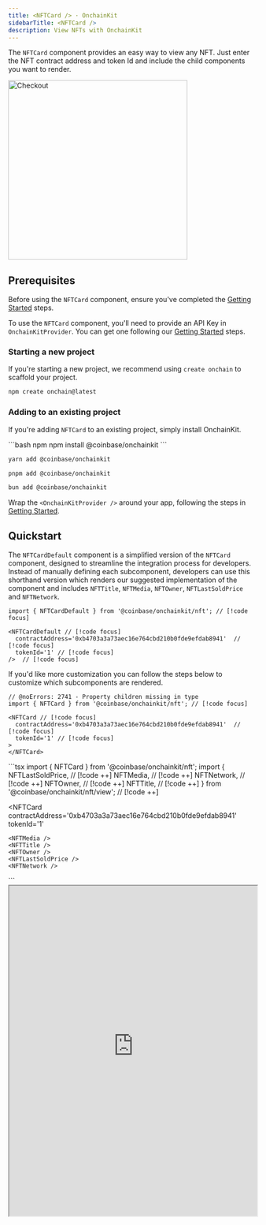 ```yaml
---
title: <NFTCard /> · OnchainKit
sidebarTitle: <NFTCard />
description: View NFTs with OnchainKit
---
```


The `NFTCard` component provides an easy way to view any NFT.  Just enter the NFT contract address and token Id and include the child components you want to render.

<Frame>
<img alt="Checkout"
  src="/images/onchainkit/NFTCard.gif"
  height="364"
/>
</Frame>

## Prerequisites

Before using the `NFTCard` component, ensure you've completed the [Getting Started](/onchainkit/getting-started) steps.

To use the `NFTCard` component, you'll need to provide an API Key in `OnchainKitProvider`. You can get one following our [Getting Started](/onchainkit/getting-started#get-your-public-api-key) steps.

### Starting a new project

If you're starting a new project, we recommend using `create onchain` to scaffold your project.

```bash
npm create onchain@latest
```

### Adding to an existing project

If you're adding `NFTCard` to an existing project, simply install OnchainKit.

<CodeGroup>
```bash npm
npm install @coinbase/onchainkit
```

```bash yarn
yarn add @coinbase/onchainkit
```

```bash pnpm
pnpm add @coinbase/onchainkit
```

```bash bun
bun add @coinbase/onchainkit
```
</CodeGroup>

Wrap the `<OnchainKitProvider />` around your app, following the steps in [Getting Started](/onchainkit/getting-started#add-providers).

## Quickstart

The `NFTCardDefault` component is a simplified version of the `NFTCard` component, designed to streamline the integration process for developers.  Instead of manually defining each subcomponent, developers can use this shorthand version which renders our suggested implementation of the component and includes `NFTTitle`, `NFTMedia`, `NFTOwner`, `NFTLastSoldPrice` and `NFTNetwork`.

```tsx
import { NFTCardDefault } from '@coinbase/onchainkit/nft'; // [!code focus]

<NFTCardDefault // [!code focus]
  contractAddress='0xb4703a3a73aec16e764cbd210b0fde9efdab8941'  // [!code focus]
  tokenId='1' // [!code focus]
/>  // [!code focus]
```

If you'd like more customization you can follow the steps below to customize which subcomponents are rendered.

<Steps>
  <Step title="Add the NFTCard">

  ```tsx
  // @noErrors: 2741 - Property children missing in type
  import { NFTCard } from '@coinbase/onchainkit/nft'; // [!code focus]

  <NFTCard // [!code focus]
    contractAddress='0xb4703a3a73aec16e764cbd210b0fde9efdab8941'  // [!code focus]
    tokenId='1' // [!code focus]
  >
  </NFTCard>
  ```
  </Step>
  <Step title="Add the NFTCard components">
  ```tsx
  import { NFTCard } from '@coinbase/onchainkit/nft';
  import {
    NFTLastSoldPrice, // [!code ++]
    NFTMedia, // [!code ++]
    NFTNetwork, // [!code ++]
    NFTOwner, // [!code ++]
    NFTTitle, // [!code ++]
  } from '@coinbase/onchainkit/nft/view'; // [!code ++]

  <NFTCard
    contractAddress='0xb4703a3a73aec16e764cbd210b0fde9efdab8941'
    tokenId='1'
  >
    <NFTMedia />
    <NFTTitle />
    <NFTOwner />
    <NFTLastSoldPrice />
    <NFTNetwork />
  </NFTCard>
  ```

  <iframe
    src="https://684b5e62b1ff46bc5bf83966-aijszlfakk.chromatic.com/iframe.html?args=&id=onchainkit-nft-card--card-main&viewMode=story&dark=true&hero=true"
    width="100%"
    height="670px"
  />
  {/* <ViewCardMain /> */}

  </Step>
</Steps>

That's it! You've now created an NFT card.

## Customization

### Add the NFTCard subcomponents in any order

If you prefer to have the title above the media, you can easily change the order of the subcomponents and they will render in the new order.

```tsx
import { NFTCard } from '@coinbase/onchainkit/nft';
import {
  NFTMedia,
  NFTTitle,
} from '@coinbase/onchainkit/nft/view';
// ---cut-before---
<NFTCard
  contractAddress='0xb4703a3a73aec16e764cbd210b0fde9efdab8941'
  tokenId='1'
>
  <NFTTitle />
  <NFTMedia />
  <NFTTitle />
</NFTCard>
// ---cut-after---
```

<iframe
  src="https://684b5e62b1ff46bc5bf83966-aijszlfakk.chromatic.com/iframe.html?args=&id=onchainkit-nft-card--card-title-above&viewMode=story&dark=true&hero=true"
  width="100%"
  height="580px"
/>
{/* <ViewCardTitleAbove /> */}

### Customize the `<NFTMedia />` aspect ratio

By default, we display all media scaled to fit the card.  If you would prefer to show the media at its original aspect ratio you can set `square={false}` on the `<NFTMedia />` component.

```tsx
import { NFTCard } from '@coinbase/onchainkit/nft';
import {
  NFTMedia,
} from '@coinbase/onchainkit/nft/view';
// ---cut-before---
<NFTCard
  contractAddress='0xb4703a3a73aec16e764cbd210b0fde9efdab8941'
  tokenId='1'
>
  <NFTMedia square={false} />
</NFTCard>
// ---cut-after---
```

<Tabs>
  <Tab title="Scaled to fit (default)">
    <iframe
      src="https://684b5e62b1ff46bc5bf83966-aijszlfakk.chromatic.com/iframe.html?args=&id=onchainkit-nft-card--card-scaled&viewMode=story&dark=true&hero=true"
      width="100%"
      height="580px"
    />
  </Tab>
  <Tab title="Original Aspect Ratio">
    <iframe
      src="https://684b5e62b1ff46bc5bf83966-aijszlfakk.chromatic.com/iframe.html?args=&id=onchainkit-nft-card--card-not-scaled&viewMode=story&dark=true&hero=true"
      width="100%"
      height="580px"
    />
  </Tab>
</Tabs>
{/* | Scaled to fit (default) | Original Aspect Ratio |
|-----------------|------------|
| <ViewCardScaled square={true} /> | <ViewCardScaled square={false} /> | */}

### Override styles

We recommend style customization by setting a custom [OnchainKit theme](/onchainkit/guides/themes#custom-theme). You can also override individual component styles using `className`.

```tsx
import { NFTCard } from '@coinbase/onchainkit/nft';
import {
  NFTMedia,
  NFTTitle,
} from '@coinbase/onchainkit/nft/view';
export default function NFTComponent() {
  return (
// ---cut-before---
<NFTCard
  contractAddress='0xb4703a3a73aec16e764cbd210b0fde9efdab8941'
  tokenId='1'
>
  <NFTMedia/>
  <NFTTitle className='text-[#EA580C]'/>
</NFTCard>
// ---cut-after---
);
}
```

<iframe
  src="https://684b5e62b1ff46bc5bf83966-aijszlfakk.chromatic.com/iframe.html?args=&id=onchainkit-nft-card--card-override-styles&viewMode=story&dark=true&hero=true"
  width="100%"
      height="580px"
/>
{/* <ViewCardOverrideStyles /> */}

## Advanced Usage

### Bring your own data

The default `NFTCard` implementation uses Coinbase Developer Platform to provide the data and requires an API key.  If you would like to use your own data, you can use the `useNFTData` prop to pass in a hook which fetches the NFT data from a source of your choice.  As long as this hook returns an object with the same shape as the [`NFTData`](/onchainkit/mint/types#nftdata) type, the NFTCard will render.

```tsx
import { NFTCard } from '@coinbase/onchainkit/nft';
import {
  NFTMedia,
  NFTTitle,
} from '@coinbase/onchainkit/nft/view';
// ---cut-before---

function useNFTData() {  // [!code focus]
  return {  // [!code focus]
    title: 'My NFT',  // [!code focus]
    imageUrl: 'https://example.com/image.png',  // [!code focus]
  }  // [!code focus]
}  // [!code focus]

export default function NFTComponent() {
  return (
    <NFTCard
      contractAddress='0xb4703a3a73aec16e764cbd210b0fde9efdab8941'
      tokenId='1'
      useNFTData={useNFTData}  // [!code focus]
    >
      <NFTMedia/>
      <NFTTitle />
    </NFTCard>
  );
}
```

### Listening to the component lifecycle

You can use our NFT [`LifecycleStatus`](/onchainkit/mint/types#lifecyclestatus) and the `onStatus` prop to listen to transaction states.

NFTCard has 4 lifecycle states:
* `init` - The component is initialized
* `error` - The component has encountered an error
* `mediaLoading` - The media is loading
* `success` - The media has been loaded

```tsx
import { NFTCard } from '@coinbase/onchainkit/nft';
import { NFTMedia } from '@coinbase/onchainkit/nft/view';
// ---cut-before---
import type { LifecycleStatus } from '@coinbase/onchainkit/nft'; // [!code focus]

const statusHandler = (status: LifecycleStatus) => { // [!code focus]
  const { statusName, statusData } = status; // [!code focus]
  switch (statusName) { // [!code focus]
    case 'success': // [!code focus]
      // handle success
    case 'error': // [!code focus]
      // handle error
    default: // [!code focus]
      // handle 'init' state
  } // [!code focus]
} // [!code focus]

<NFTCard  // [!code focus]
  onStatus={statusHandler}  // [!code focus]
  contractAddress='0xb4703a3a73aec16e764cbd210b0fde9efdab8941'
  tokenId='1'
>
  <NFTMedia />
</NFTCard>
// ---cut-after---
```

## Example use cases
- **Display your favorite NFT:** Create your own gallery showcasing your favorite NFTs
- **Display a minted in game avatar:** Allow your users to mint and then view a minted avatar

## Components

The `NFTCard` component can be customized with the following components:

- `<NFTMedia square={boolean}/>` - The media for the NFT, this includes support for images, videos and audio NFTs.
- `<NFTTitle />` - The title of the NFT.
- `<NFTOwner />` - Displays the Owners Avatar, name or address and badge (if applicable).
- `<NFTLastSoldPrice />` - The last sold price of the NFT in native currency and USD.
- `<NFTNetwork />` - The network the NFT is on, currently only BASE NFTs are supported.

## Props

- [`LifecycleStatus`](/onchainkit/mint/types#lifecyclestatus)
- [`NFTCardReact`](/onchainkit/mint/types#nftcardreact)
- [`NFTData`](/onchainkit/mint/types#nftdata)



<PolicyBanner />